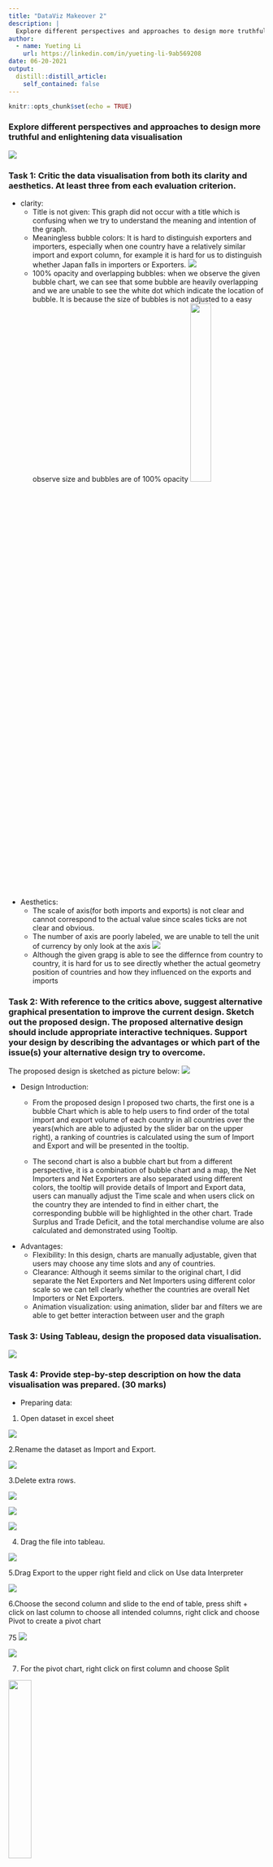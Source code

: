 ```yaml
---
title: "DataViz Makeover 2"
description: |
  Explore different perspectives and approaches to design more truthful and enlightening data visualisation
author:
  - name: Yueting Li
    url: https://linkedin.com/in/yueting-li-9ab569208
date: 06-20-2021
output:
  distill::distill_article:
    self_contained: false
---
```


```r
knitr::opts_chunk$set(echo = TRUE)
```


### Explore different perspectives and approaches to design more truthful and enlightening data visualisation
![](image\Makeover.jpg)

### Task 1:	Critic the data visualisation from both its clarity and aesthetics. At least three from each evaluation criterion.
* clarity:
  * Title is not given: This graph did not occur with a title which is confusing when we try to understand the meaning and intention of the graph.
  *	Meaningless bubble colors: It is hard to distinguish exporters and importers, especially when one country have a relatively similar import and export column, for example it is hard for us to distinguish whether Japan falls in importers or Exporters.
  ![](image\japan.png)
  * 100% opacity and overlapping bubbles: when we observe the given bubble chart, we can see that some bubble are heavily overlapping and we are unable to see the white dot which indicate the location of bubble. It is because the size of bubbles is not adjusted to a easy observe size and bubbles are of 100% opacity
  ![](image\overlapping.png){width=30%}

* Aesthetics:
  * The scale of axis(for both imports and exports) is not clear and cannot correspond to the actual value since scales ticks are not clear and obvious.
  * The number of axis are poorly labeled, we are unable to tell the unit of currency by only look at the axis
  ![](image\axis.png)
  * Although the given grapg is able to see the differnce from country to country, it is hard for us to see directly whether the actual geometry position of countries and how they influenced on the exports and imports


### Task 2:	With reference to the critics above, suggest alternative graphical presentation to improve the current design. Sketch out the proposed design. The proposed alternative design should include appropriate interactive techniques. Support your design by describing the advantages or which part of the issue(s) your alternative design try to overcome.
The proposed design is sketched as picture below:
  ![](image\sketch.jpg)

* Design Introduction:
  * From the proposed design I proposed two charts, the first one is a bubble Chart which is able to help users to find order of the total import and export volume of each country in all countries over the years(which are able to adjusted by the slider bar on the upper right), a ranking of countries is calculated using the sum of Import and Export and will be presented in the tooltip. 

  * The second chart is also a bubble chart but from a different perspective, it is a combination of bubble chart and a map, the Net Importers and Net Exporters are also separated using different colors, the tooltip will provide details of Import and Export data, users can manually adjust the Time scale and when users click on the country they are intended to find in either chart, the corresponding bubble will be highlighted in the other chart. Trade Surplus and Trade Deficit, and the total merchandise volume are also calculated and demonstrated using Tooltip.

* Advantages:
  * Flexibility: In this design, charts are manually adjustable, given that users may choose any time slots and any of countries.
  * Clearance: Although it seems similar to the original chart, I did separate the Net Exporters and Net Importers using different color scale so we can tell clearly whether the countries are overall Net Importers or Net Exporters.
  * Animation visualization: using animation, slider bar and filters we are able to get better interaction between user and the graph


### Task 3: Using Tableau, design the proposed data visualisation.
  ![](image\Tableau.png)

### Task 4: Provide step-by-step description on how the data visualisation was prepared. (30 marks)

* Preparing data:

1. Open dataset in excel sheet

![](image\open1.png)
 

2.Rename the dataset as Import and Export.

![](image\open2.png)
 

3.Delete extra rows.
 
![](image\deleting 1.png)
 
![](image\deleting 2.png)

![](image\deleting 3.png)
 

4. Drag the file into tableau.

![](image\import1.png)
 

5.Drag Export to the upper right field and click on Use data Interpreter

![](image\clean1.png)
 

6.Choose the second column and slide to the end of table, press shift + click on last column to choose all intended columns, right click and choose Pivot to create a pivot chart
 
75
![](image\clean2.png)

![](image\clean3.png)
 

7. For the pivot chart, right click on first column and choose Split

  ![](image\clean4.png){width=30%}
 

8. Hide un-relative columns: Right click on column 1 and choose Hide

  ![](image\clean5.png){width=30%}
 

9. Change column data type: Change data type by click on the “Abc” sign on top right of column. The data type will be Geographic Role->Country/Region, Date & Time, Number(decimal).

  ![](image\clean6.png){width=30%}
 

10. Right click on column names and choose Rename, change the column names as Export Countries, Export Unit, Export Time and Export.

  ![](image\clean7.png){width=30%}
 

11. Drag Imports to upper right field and repeat the steps of Pivot & Split & Hide irrelative columns & Change data type & Rename columns, note the new columns are named as Import countries & Import Unit & Import time & Import, the result shows as follows.

  ![](image\clean8.png){width=40%}
 

12. Click on the link between Export and Import -> Add more field -> click on Export Time and Import Time 

  ![](image\clean9.png){width=30%}


* Create Measures variables using calculation

1. Click on Analysis -> Create Calculated Field… to create a new Measure names Trade gap

  ![](image\calculation1.png){width=20%}

  ![](image\calculation2.png){width=40%}


2. Create another calculate field Export+Import to demonstrate the overall trade, also trade surplus and trade defict is calculated accordingly.

  ![](image\calculation3.png){width=40%}

![](image\calculation4.png)

  ![](image\calculation5.png){width=40%}
 

* Create Bubble Chart

1. Drag the intended variables into destination part as is whow in the picture below

![](image\bubble1.png)
 

2. And for the export time in the filter, we choose Relative Date after dragging in and choose Range of Dates to select date range.

![](image\bubble2.png){width=25%}

  ![](image\bubble3.png){width=35%}

3. After click on Apply->OK, we right click on Export Time and click on Show filter so we are able to get the slider bar which enable us to choose time range.

  ![](image\bubble4.png){width=30%}

4. For the border and opacity of Bubbles, we click on color pan and choose 80% opacity, also choose which color for the bubble border

  ![](image\bubble5.png)

5. Click on the triangle on SUM(Trade gap) and choose Edit Colors..., Change the setting as picture shown below.
 

  ![](image\bubble6.png){width=45%}
 

6. Right click on header choose Edit title..., change the title as following picture
 

  ![](image\bubble7.png){width=35%}


7. Adding ticks by right click on both axis and choose Format, choose solid balck line for Ticks under Scale and for Number change into Currency(Standard)->Singapore.

  ![](image\bubble8.png){width=35%}
 

8. Annotate the area by right click on chart area and choose Annotate->Area, we then mark the upper left area of the chart as Net Exporters in red and lower right area as Net Importers in Blue.

  ![](image\bubble9.png){width=35%}

The finished graph will be as following picture:

  ![](image\bubble10.png)

9. Add ranking data in Tooltip and rearrange Tooltip illustration:
Calculate the Rankindata using formula below.

  ![](image\bubble11.png){width=40%}

Drag Ranking data to Tooltip, and right click on it, choose Compute Using-> Export Coutry

  ![](image\bubble12.png){width=35%}

Rearange the Tooltip as the graph shown below:

  ![](image\bubble13.png){width=45%}

the final outcome will be like:

  ![](image\bubble14.png){width=35%}
 

* Animations: Click on Format->Animation..., switch the Workbook Default settings on left to On and change the Duration to 2 seconds

  ![](image\Animation.png){width=65%}
 

* Geo

1. Drag export country to empty space

  ![](image\geo1.png){width=60%}
 

2. Drage Trade gap to color pan and click on the Efit color as is shown in the picture.

  ![](image\geo2.png)
 

The color edit steps should be as following picture:

  ![](image\geo3.png){width=35%}
 

3.Drag Import and Export to Tooltip pan
 
  ![](image\geo4.png){width=35%}
 

4. Noted that some countries are not recognized, so we click on Map -> Edit Locations…. Can see there are some countries/regions unrecongmized, so we change them manually.
 
  ![](image\geo5.png){width=25%}
 
  ![](image\geo6.png){width=35%}
 
  ![](image\geo7.png){width=35%}

Type in those countries that not recongnized by system then click on ok.
 
  ![](image\geo8.png){width=35%}

5.Drag trade surplus, trade defict and Export+Import to tooltip to demonstrate the number. Edit the tooltip after dragging as given picture.
 
  ![](image\geo9.png){width=35%}

  ![](image\geo10.png){width=35%}

6. Drag Export time to filter and redone the same for bubble chart.

  ![](image\geo11.png){width=25%}

	
7. Drag Import+Export to Size pan to demonstrate the overall merchandise bubbles:

  ![](image\geo12.png){width=35%}

The outcome will be as following pictures, right click on '9 unknowns' and choose hide to hide the nine unknown countries.

  ![](image\geo13.png)

8. Edit the praph title as following pic:

  ![](image\geo14.png){width=35%}

* Create dashboard:

1. In order to choose the same time slot in the same time for both graph, we right click on the filter and choose Apply to Worksheet->Slected Worksheet.

  ![](image\dashboard1.png){width=30%}
 
Choose Bubble and Geo Plot then click on Ok.

  ![](image\dashboard2.png){width=35%}

2. Click on New Dashboard icon on lower right of tableau and Drag the intended plots into a newly created dashboard.

3. Click on Show Dashboard Title and make the title of dashboard as 'DataVis Makeover 2'

![](image\dashboard3.png)

4. Rearrange the location of graphs and custom the size as following pictures:

  ![](image\dashboard4.png){width=17%}

5. Click on use as filter to make the bubble so we can choose whichever bubble and shown in another graph

  ![](image\dashboard5.png)

* Save this to tableau public:

1. Click on Server->Tableau Public->Save to Tableau Public As...

  ![](image\pub1.png){width=35%}

2. Log into tableau public.

  ![](image\pub2.png){width=30%}

3. Edit the title of publich before click on Ok.

  ![](image\pub3.png){width=35%}
 

### Task 5	Describe three major observations revealed by the data visualisation prepared. 

* Observation 1: 
 * For Singapore generally the import volume is greater than export volume. We can observe from the map chart that there are obviously more blue color than red. This actually makes sense since Singapore is a city country and heavily based on foreign imports. 
 * Also we may realize that those countries/regions which are export dominate are generally developing countries, while those have more import are developed countries.

![](image\ob1.png)

* Observation 2:
 * For the Top 5 countries of overall merchandise ranking, we can also find out that most countries are having more exports except USA.During the last ten years, Mainland China is the country/region that have most import and export transactions with Singapore, followed by Malaysia, USA, Indonesia and Hong Kong.
 * Also we can recognize that for countries which have larger Imports are useually developed countries which those have larger Export are usually developing countries.

  ![](image\ob2-1.png){width=35%}

  ![](image\ob2-2.png){width=35%}

  ![](image\ob2-3.png){width=35%}

  ![](image\ob2-5.png){width=35%}

  ![](image\ob2-4.png){width=35%}
 

* Observation 3:
 * Comparing to time period of  1995 to 2005, past ten years Singapore starting to have more export to more countries in the world, which indicate that in past two decades Sinapore is trying to achieve the transformation of the import-based economic development model has been very effective.
 * It is noticeable that with time goes by, China grow very fast in both Import and Export volume, which fit the reality that China's economy has developed rapidly in the past two decades.
 * Also for USA it seems that Singapore become its Net Importer in the past two decades. 

![](image\ob3-1.png)

![](image\ob3-2.png)

